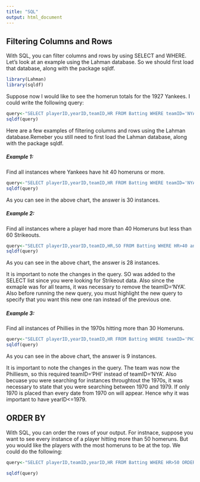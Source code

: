 ---
title: "SQL"
output: html_document
---

## Filtering Columns and Rows

With SQL, you can filter columns and rows by using SELECT and WHERE. Let's look at an example using the Lahman database. So we should first load that database, along with the package sqldf.

```{r message=FALSE, warning=FALSE}
library(Lahman)
library(sqldf)
```

Suppose now I would like to see the homerun totals for the 1927 Yankees. I could write the following query:

```{r}
query<-"SELECT playerID,yearID,teamID,HR FROM Batting WHERE teamID='NYA' and yearID=1927"
sqldf(query)
```

Here are a few examples of filtering columns and rows using the Lahman database.Remeber you still need to first load the Lahman database, along with the package sqldf.

##### Example 1:

Find all instances where Yankees have hit 40 homeruns or more.

```{r}
query<-"SELECT playerID,yearID,teamID,HR FROM Batting WHERE teamID='NYA' and HR>=40"
sqldf(query)
```

As you can see in the above chart, the answer is 30 instances.

##### Example 2:

Find all instances where a player had more than 40 Homeruns but less than 60 Strikeouts.

```{r}
query<-"SELECT playerID,yearID,teamID,HR,SO FROM Batting WHERE HR>40 and SO<60"
sqldf(query)
```

As you can see in the above chart, the answer is 28 instances.

It is important to note the changes in the query. SO was added to the SELECT list since you were looking for Strikeout data. Also since the exmaple was for all teams, it was necessary to remove the teamID='NYA'. Also before running the new query, you must highlight the new query to specify that you want this new one ran instead of the previous one.

##### Example 3:

Find all instances of Phillies in the 1970s hitting more than 30 Homeruns.

```{r}
query<-"SELECT playerID,yearID,teamID,HR FROM Batting WHERE teamID='PHI' and HR>30 and yearID<=1979 and yearID>=1970"
sqldf(query)
```

As you can see in the above chart, the answer is 9 instances.

It is important to note the changes in the query. The team was now the Philliesm, so this required teamID='PHI' instead of teamID='NYA'. Also becuase you were searching for instances throughtout the 1970s, it was necessary to state that you were searching between 1970 and 1979. If only 1970 is placed than every date from 1970 on will appear. Hence why it was important to have yearID<=1979.

## ORDER BY

With SQL, you can order the rows of your output. For instnace, suppose you want to see every instance of a player hitting more than 50 homeruns. But you would like the players with the most homeruns to be at the top. We could do the following:

```{r}
query<-"SELECT playerID,teamID,yearID,HR FROM Batting WHERE HR>50 ORDER BY HR DESC"

sqldf(query)
```

